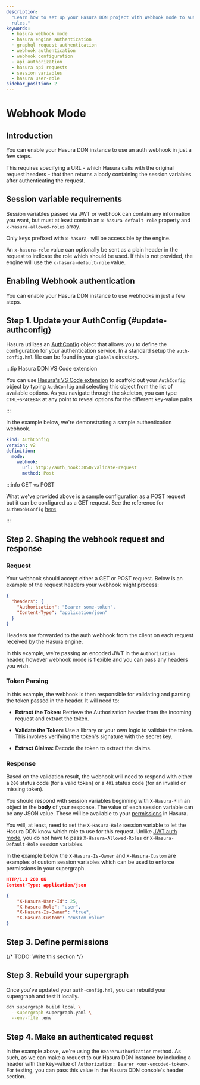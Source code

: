 ```yaml
---
description:
  "Learn how to set up your Hasura DDN project with Webhook mode to authenticate requests and apply access-control
  rules."
keywords:
  - hasura webhook mode
  - hasura engine authentication
  - graphql request authentication
  - webhook authentication
  - webhook configuration
  - api authorization
  - hasura api requests
  - session variables
  - hasura user-role
sidebar_position: 2
---
```



# Webhook Mode

## Introduction

You can enable your Hasura DDN instance to use an auth webhook in just a few steps.

This requires specifying a URL - which Hasura calls with the original request headers - that then returns a body
containing the session variables after authenticating the request.

<Thumbnail src="/img/auth/auth-webhook-overview-diagram.png" alt="Authentication using webhooks" width="1000px" />

## Session variable requirements

Session variables passed via JWT or webhook can contain any information you want, but must at least contain an
`x-hasura-default-role` property and `x-hasura-allowed-roles` array.

Only keys prefixed with `x-hasura-` will be accessible by the engine.

An `x-hasura-role` value can optionally be sent as a plain header in the request to indicate the role which should be
used. If this is not provided, the engine will use the `x-hasura-default-role` value.

## Enabling Webhook authentication

You can enable your Hasura DDN instance to use webhooks in just a few steps.

## Step 1. Update your AuthConfig {#update-authconfig}

Hasura utilizes an [AuthConfig](/supergraph-modeling/auth-config.mdx) object that allows you to define the configuration
for your authentication service. In a standard setup the `auth-config.hml` file can be found in your `globals`
directory.

:::tip Hasura DDN VS Code extension

You can use [Hasura's VS Code extension](https://marketplace.visualstudio.com/items?itemName=HasuraHQ.hasura) to
scaffold out your `AuthConfig` object by typing `AuthConfig` and selecting this object from the list of available
options. As you navigate through the skeleton, you can type `CTRL+SPACEBAR` at any point to reveal options for the
different key-value pairs.

:::

In the example below, we're demonstrating a sample authentication webhook.

```yaml title="globals/metadata/auth-config.hml"
kind: AuthConfig
version: v2
definition:
  mode:
    webhook:
      url: http://auth_hook:3050/validate-request
      method: Post
```

:::info GET vs POST

What we've provided above is a sample configuration as a POST request but it can be configured as a GET request. See the
reference for `AuthHookConfig` [here](/supergraph-modeling/auth-config.mdx#authconfig-authhookconfig)

:::

## Step 2. Shaping the webhook request and response

### Request

Your webhook should accept either a GET or POST request. Below is an example of the request headers your webhook might
process:

```json title="Example headers present in a POST request to your webhook endpoint"
{
  "headers": {
    "Authorization": "Bearer some-token",
    "Content-Type": "application/json"
  }
}
```

Headers are forwarded to the auth webhook from the client on each request received by the Hasura engine.

In this example, we're passing an encoded JWT in the `Authorization` header, however webhook mode is flexible and you
can pass any headers you wish.

### Token Parsing

In this example, the webhook is then responsible for validating and parsing the token passed in the header. It will need
to:

- **Extract the Token:** Retrieve the Authorization header from the incoming request and extract the token.

- **Validate the Token:** Use a library or your own logic to validate the token. This involves verifying the token's
  signature with the secret key.

- **Extract Claims:** Decode the token to extract the claims.

### Response

Based on the validation result, the webhook will need to respond with either a `200` status code (for a valid token) or
a `401` status code (for an invalid or missing token).

You should respond with session variables beginning with `X-Hasura-*` in an object in the **body** of your response. The
value of each session variable can be any JSON value. These will be available to your
[permissions](/supergraph-modeling/permissions.mdx) in Hasura.

You will, at least, need to set the `X-Hasura-Role` session variable to let the Hasura DDN know which role to use for
this request. Unlike [JWT auth mode](auth/jwt/jwt-mode.mdx), you do not have to pass `X-Hasura-Allowed-Roles` or
`X-Hasura-Default-Role` session variables.

In the example below the `X-Hasura-Is-Owner` and `X-Hasura-Custom` are examples of custom session variables which can be
used to enforce permissions in your supergraph.

```json title="Example response from your webhook to Hasura DDN"
HTTP/1.1 200 OK
Content-Type: application/json

{
    "X-Hasura-User-Id": 25,
    "X-Hasura-Role": "user",
    "X-Hasura-Is-Owner": "true",
    "X-Hasura-Custom": "custom value"
}
```

## Step 3. Define permissions

{/* TODO: Write this section */}

## Step 3. Rebuild your supergraph

Once you've updated your `auth-config.hml`, you can rebuild your supergraph and test it locally.

```bash title="For example, from the root of your project, run:"
ddn supergraph build local \
  --supergraph supergraph.yaml \
  --env-file .env
```

## Step 4. Make an authenticated request

In the example above, we're using the `BearerAuthorization` method. As such, as we can make a request to our Hasura DDN
instance by including a header with the key-value of `Authorization: Bearer <our-encoded-token>`. For testing, you can
pass this value in the Hasura DDN console's header section.
